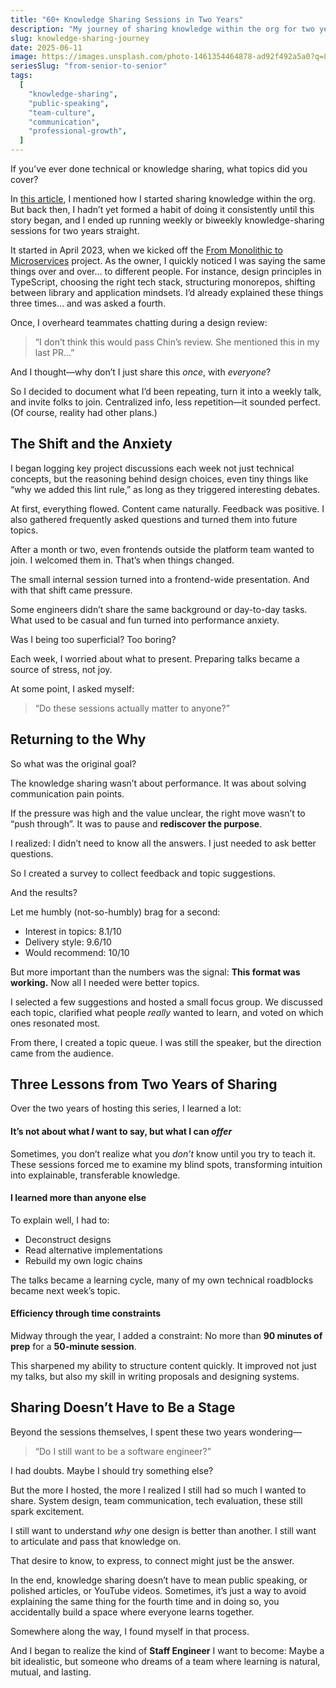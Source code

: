 ```yaml
---
title: "60+ Knowledge Sharing Sessions in Two Years"
description: "My journey of sharing knowledge within the org for two years."
slug: knowledge-sharing-journey
date: 2025-06-11
image: https://images.unsplash.com/photo-1461354464878-ad92f492a5a0?q=80&w=1470&auto=format&fit=crop&ixlib=rb-4.1.0&ixid=M3wxMjA3fDB8MHxwaG90by1wYWdlfHx8fGVufDB8fHx8fA%3D%3D
seriesSlug: "from-senior-to-senior"
tags:
  [
    "knowledge-sharing",
    "public-speaking",
    "team-culture",
    "communication",
    "professional-growth",
  ]
---
```


If you’ve ever done technical or knowledge sharing, what topics did you cover?

In [this article](/en/posts/from-stage-fright-to-embracing-the-spotlight), I mentioned how I started sharing knowledge within the org. But back then, I hadn’t yet formed a habit of doing it consistently until this story began, and I ended up running weekly or biweekly knowledge-sharing sessions for two years straight.

<Spacer />

It started in April 2023, when we kicked off the [From Monolithic to Microservices](/en/posts/from-monolithic-to-microservice) project. As the owner, I quickly noticed I was saying the same things over and over… to different people.
For instance, design principles in TypeScript, choosing the right tech stack, structuring monorepos, shifting between library and application mindsets. I’d already explained these things three times… and was asked a fourth.

<Spacer />

Once, I overheard teammates chatting during a design review:

> “I don’t think this would pass Chin’s review. She mentioned this in my last PR…”

<Spacer />

And I thought—why don’t I just share this _once_, with _everyone_?

So I decided to document what I’d been repeating, turn it into a weekly talk, and invite folks to join. Centralized info, less repetition—it sounded perfect. (Of course, reality had other plans.)

## The Shift and the Anxiety

I began logging key project discussions each week not just technical concepts, but the reasoning behind design choices, even tiny things like “why we added this lint rule,” as long as they triggered interesting debates.

At first, everything flowed.
Content came naturally. Feedback was positive.
I also gathered frequently asked questions and turned them into future topics.

After a month or two, even frontends outside the platform team wanted to join.
I welcomed them in.
That’s when things changed.

<Spacer />

The small internal session turned into a frontend-wide presentation.
And with that shift came pressure.

Some engineers didn’t share the same background or day-to-day tasks.
What used to be casual and fun turned into performance anxiety.

Was I being too superficial?
Too boring?

Each week, I worried about what to present.
Preparing talks became a source of stress, not joy.

At some point, I asked myself:

> “Do these sessions actually matter to anyone?”

## Returning to the Why

So what was the original goal?

The knowledge sharing wasn’t about performance.
It was about solving communication pain points.

If the pressure was high and the value unclear, the right move wasn’t to “push through”.
It was to pause and **rediscover the purpose**.

<Spacer />

I realized: I didn’t need to know all the answers.
I just needed to ask better questions.

So I created a survey to collect feedback and topic suggestions.

And the results?

Let me humbly (not-so-humbly) brag for a second:

- Interest in topics: 8.1/10
- Delivery style: 9.6/10
- Would recommend: 10/10

<Spacer />

But more important than the numbers was the signal:
**This format was working.**
Now all I needed were better topics.

I selected a few suggestions and hosted a small focus group.
We discussed each topic, clarified what people _really_ wanted to learn, and voted on which ones resonated most.

From there, I created a topic queue.
I was still the speaker, but the direction came from the audience.

## Three Lessons from Two Years of Sharing

Over the two years of hosting this series, I learned a lot:

#### It’s not about what _I_ want to say, but what I can _offer_

Sometimes, you don’t realize what you _don’t_ know until you try to teach it.
These sessions forced me to examine my blind spots, transforming intuition into explainable, transferable knowledge.

#### I learned more than anyone else

To explain well, I had to:

- Deconstruct designs
- Read alternative implementations
- Rebuild my own logic chains

The talks became a learning cycle, many of my own technical roadblocks became next week’s topic.

#### Efficiency through time constraints

Midway through the year, I added a constraint:
No more than **90 minutes of prep** for a **50-minute session**.

This sharpened my ability to structure content quickly.
It improved not just my talks, but also my skill in writing proposals and designing systems.

## Sharing Doesn’t Have to Be a Stage

Beyond the sessions themselves, I spent these two years wondering—

> “Do I still want to be a software engineer?”

I had doubts.
Maybe I should try something else?

But the more I hosted, the more I realized I still had so much I wanted to share.
System design, team communication, tech evaluation, these still spark excitement.

I still want to understand _why_ one design is better than another.
I still want to articulate and pass that knowledge on.

That desire to know, to express, to connect might just be the answer.

<Spacer />

In the end, knowledge sharing doesn’t have to mean public speaking, or polished articles, or YouTube videos. Sometimes, it’s just a way to avoid explaining the same thing for the fourth time and in doing so, you accidentally build a space where everyone learns together.

Somewhere along the way, I found myself in that process.

And I began to realize the kind of **Staff Engineer** I want to become: Maybe a bit idealistic, but someone who dreams of a team where learning is natural, mutual, and lasting.
